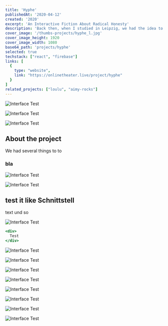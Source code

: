 ```yaml
---
title: 'Hyphe'
publishedAt: '2020-04-12'
created: '2020'
excerpt: 'An Interactive Fiction About Radical Honesty'
description: 'Back then, when I studied in Leipzig, we had the idea to make a kind of AirBnB for house parties. After many different versions, this is the final version: A tool where hosts can create an event and guests can vote together in groups on which event they want to go to.'
cover_image: '/thumbs-projects/hyphe_l.jpg'
cover_image_height: 1920
cover_image_width: 1080
base64_path: 'projects/hyphe'
selected: true
techstack: ["react", "firebase"]
links: [
  {
    type: "website",
    link: "https://onlinetheater.live/project/hyphe"
  }
]
related_projects: ["loulu", "aimy-rocks"]
---
```


![Interface Test](/projects/hyphe/hyphe-01-intro.jpg)

![Interface Test](/projects/hyphe/hyphe-02-intro.jpg "")

![Interface Test](/projects/hyphe/hyphe-03-intro.jpg "")

## About the project
We had several things to to

### bla

![Interface Test](/projects/hyphe/hyphe-04-gameplay.jpg "Gameplay/1920/1200")

![Interface Test](/projects/hyphe/hyphe-05-gameplay.jpg "Gameplay/1920/1200")

## test it like Schnittstell

text und so

![Interface Test](/projects/hyphe/hyphe-06-dev.jpg "That's us developing ideas./1920/1920")

```jsx
<div>
  Test
</div>
```

![Interface Test](/projects/hyphe/hyphe-07-dashboard.jpg "Dashboard, cool wa?/1920/1200")

![Interface Test](/projects/hyphe/hyphe-08-dashboard.jpg "Dashboard/1920/1200")

![Interface Test](/projects/hyphe/hyphe-09-dashboard.jpg "Dashboard/1920/1200")

![Interface Test](/projects/hyphe/hyphe-10-game.jpg "/1920/1200")

![Interface Test](/projects/hyphe/hyphe-11-game.jpg "Dashboard/1920/1200")

![Interface Test](/projects/hyphe/hyphe-12-admin.jpg "Dashboard/1920/1080")

![Interface Test](/projects/hyphe/hyphe-12-shop.jpg "Dashboard/1288/1459")

![Interface Test](/projects/hyphe/hyphe-13-dev.jpg "That's me, controlling everything./1920/1080")
